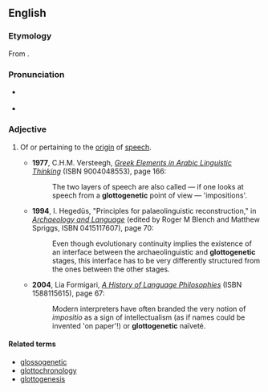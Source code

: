==English==

===Etymology===
From {{prefix|glotto|genetic|lang=en}}.

===Pronunciation===
* {{a|US}} {{IPA|ˌɡlɒt.oʊ.dʒəˈnɛt.ɪk|lang=en}}
* {{rhymes|ɛtɪk|lang=en}}

===Adjective===
{{en-adj|-}}

# {{context|philosophy|lang=en}} Of or pertaining to the [[origin]] of [[speech]].
#* '''1977''', C.H.M. Versteegh, [http://books.google.com/books?id=-4MeAAAAIAAJ ''Greek Elements in Arabic Linguistic Thinking''] (ISBN 9004048553), page 166:
#*: The two layers of speech are also called — if one looks at speech from a '''glottogenetic''' point of view — 'impositions'.
#* '''1994''', I. Hegedüs, "Principles for palaeolinguistic reconstruction," in [http://books.google.com/books?id=mqKrB5_6EtsC ''Archaeology and Language''] (edited by Roger M Blench and Matthew Spriggs, ISBN 0415117607), page 70:
#*: Even though evolutionary continuity implies the existence of an interface between the archaeolinguistic and '''glottogenetic''' stages, this interface has to be very differently structured from the ones between the other stages.
#* '''2004''', Lia Formigari, [http://books.google.com/books?id=yXHjuThPHjEC ''A History of Language Philosophies''] (ISBN 1588115615), page 67:
#*: Modern interpreters have often branded the very notion of ''impositio'' as a sign of intellectualism (as if names could be invented 'on paper'!) or '''glottogenetic''' naïveté.

====Related terms====
* [[glossogenetic]]
* [[glottochronology]]
* [[glottogenesis]]